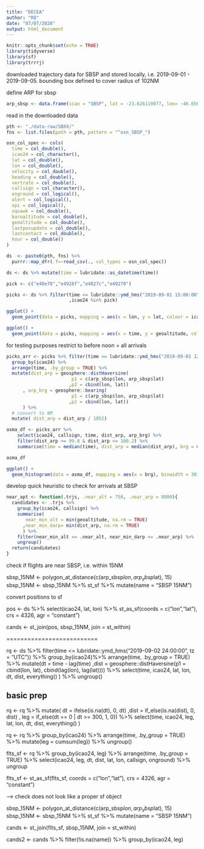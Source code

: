 ---
title: "DECEA"
author: "RQ"
date: "07/07/2020"
output: html_document
---


```{r setup, include=FALSE, message=FALSE}
knitr::opts_chunk$set(echo = TRUE)
library(tidyverse)
library(sf)
library(trrrj)
```

downloaded trajectory data for SBSP and stored locally, i.e. 2019-09-01 - 2019-09-05.
bounding box defined to cover radius of 102NM

define ARP for sbsp

```{r}
arp_sbsp <- data.frame(icao = "SBSP", lat = -23.626110077, lon= -46.65638733, elev = 2631)
```

read in the downloaded data

```{r}
pth <- "./data-raw/SBXX/"
fns <- list.files(path = pth, pattern = "^osn_SBSP_")

osn_col_spec <- cols(
  time = col_double(),
  icao24 = col_character(),
  lat = col_double(),
  lon = col_double(),
  velocity = col_double(),
  heading = col_double(),
  vertrate = col_double(),
  callsign = col_character(),
  onground = col_logical(),
  alert = col_logical(),
  spi = col_logical(),
  squawk = col_double(),
  baroaltitude = col_double(),
  geoaltitude = col_double(),
  lastposupdate = col_double(),
  lastcontact = col_double(),
  hour = col_double()
)

ds  <- paste0(pth, fns) %>%
  purrr::map_dfr(.f=~read_csv(., col_types = osn_col_spec))

ds <- ds %>% mutate(time = lubridate::as_datetime(time))
```


```{r}
pick <- c("e48e78","e4926f","e4827c","e49270")

picks <- ds %>% filter(time <= lubridate::ymd_hms("2019-09-01 15:00:00")
                       ,icao24 %in% pick)
```


```{r}
ggplot() +
  geom_point(data = picks, mapping = aes(x = lon, y = lat, colour = icao24))
```

```{r}
ggplot() +
  geom_point(data = picks, mapping = aes(x = time, y = geoaltitude, colour = icao24))
```


for testing purposes restrict to before noon = all arrivals

```{r}
picks_arr <- picks %>% filter(time <= lubridate::ymd_hms("2019-09-01 12:00:00")) %>%
  group_by(icao24) %>%
  arrange(time, .by_group = TRUE) %>%
  mutate(dist_arp = geosphere::distHaversine(
                        p1 = c(arp_sbsp$lon, arp_sbsp$lat)
                       ,p2 = cbind(lon, lat))
      , arp_brg = geosphere::bearing(
                        p1 = c(arp_sbsp$lon, arp_sbsp$lat)
                       ,p2 = cbind(lon, lat))
      ) %>%
  # convert to NM
  mutate( dist_arp = dist_arp / 1852)

asma_df <- picks_arr %>% 
    select(icao24, callsign, time, dist_arp, arp_brg) %>% 
    filter(dist_arp >= 99.8 & dist_arp <= 100.2) %>%
    summarise(time = median(time), dist_arp = median(dist_arp), brg = median(arp_brg) )

asma_df
```

```{r}
ggplot() +
  geom_histogram(data = asma_df, mapping = aes(x = brg), binwidth = 30)
```











develop quick heuristic to check for arrivals at SBSP

```{r}
near_apt <- function(.trjs, .near_alt = 750, .near_arp = 8000){
  candidates <- .trjs %>% 
    group_by(icao24, callsign) %>%
    summarise(
       near_min_alt = min(geoaltitude, na.rm = TRUE)
      ,near_min_darp= min(dist_arp, na.rm = TRUE)
      ) %>%
    filter(near_min_alt <= .near_alt, near_min_darp <= .near_arp) %>%
    ungroup()
  return(candidates)
}
```

check if flights are near SBSP, i.e. within 15NM

sbsp_15NM <- polygon_at_distance(c(arp_sbsp$lon, arp_sbsp$lat), 15) 
sbsp_15NM <- sbsp_15NM %>% st_sf %>% mutate(name = "SBSP 15NM")

convert positions to sf

pos <- ds %>% select(icao24, lat, lon) %>%
   st_as_sf(coords = c("lon","lat"), crs = 4326, agr = "constant")

cands <- st_join(pos, sbsp_15NM, join = st_within)




==========================

rq <- ds %>% filter(time <= lubridate::ymd_hms("2019-09-02 24:00:00", tz = "UTC")) %>%
  group_by(icao24)%>%
  arrange(time, .by_group = TRUE) %>%
  mutate(dt = time - lag(time)
        ,dist = geosphere::distHaversine(p1 = cbind(lon, lat), cbind(lag(lon), lag(lat)))) %>% 
  select(time, icao24, lat, lon, dt, dist, everything() ) %>%
  ungroup()

## basic prep
rq <- rq %>% 
  mutate(  dt = ifelse(is.na(dt), 0, dt)
        ,dist = if_else(is.na(dist), 0, dist)
        , leg = if_else(dt == 0 | dt >= 300, 1, 0)) %>%
  select(time, icao24, leg, lat, lon, dt, dist, everything() )

rq <- rq %>% group_by(icao24) %>% arrange(time, .by_group = TRUE) %>%
  mutate(leg = cumsum(leg)) %>%
  ungroup()

flts_sf <- rq %>% group_by(icao24, leg) %>% arrange(time, .by_group = TRUE) %>%
  select(icao24, leg, dt, dist, lat, lon, callsign, onground) %>% ungroup
  
flts_sf <- st_as_sf(flts_sf, coords = c("lon","lat"), crs = 4326, agr = "constant")

--> check does not look like a proper sf object
  
sbsp_15NM <- polygon_at_distance(c(arp_sbsp$lon, arp_sbsp$lat), 15) 
sbsp_15NM <- sbsp_15NM %>% st_sf %>% mutate(name = "SBSP 15NM")  

cands <- st_join(flts_sf, sbsp_15NM, join = st_within)

cands2 <- cands %>% filter(!is.na(name)) %>% group_by(icao24, leg)

